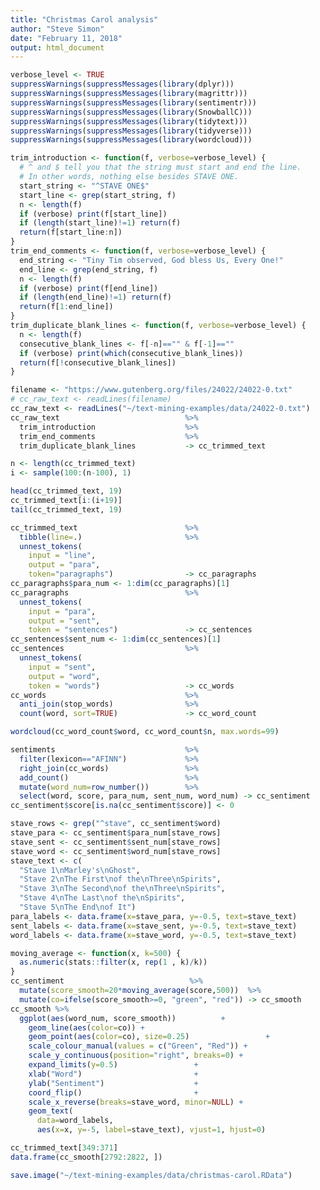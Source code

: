 ```yaml
---
title: "Christmas Carol analysis"
author: "Steve Simon"
date: "February 11, 2018"
output: html_document
---
```


```r
verbose_level <- TRUE
suppressWarnings(suppressMessages(library(dplyr)))
suppressWarnings(suppressMessages(library(magrittr)))
suppressWarnings(suppressMessages(library(sentimentr)))
suppressWarnings(suppressMessages(library(SnowballC)))
suppressWarnings(suppressMessages(library(tidytext)))
suppressWarnings(suppressMessages(library(tidyverse)))
suppressWarnings(suppressMessages(library(wordcloud)))
```

```r
trim_introduction <- function(f, verbose=verbose_level) {
  # ^ and $ tell you that the string must start and end the line.
  # In other words, nothing else besides STAVE ONE.
  start_string <- "^STAVE ONE$"
  start_line <- grep(start_string, f)
  n <- length(f)
  if (verbose) print(f[start_line])
  if (length(start_line)!=1) return(f)
  return(f[start_line:n])
}
trim_end_comments <- function(f, verbose=verbose_level) {
  end_string <- "Tiny Tim observed, God bless Us, Every One!"
  end_line <- grep(end_string, f)
  n <- length(f)
  if (verbose) print(f[end_line])
  if (length(end_line)!=1) return(f)
  return(f[1:end_line])
}
trim_duplicate_blank_lines <- function(f, verbose=verbose_level) {
  n <- length(f)
  consecutive_blank_lines <- f[-n]=="" & f[-1]==""
  if (verbose) print(which(consecutive_blank_lines))
  return(f[!consecutive_blank_lines])
}
```

```r
filename <- "https://www.gutenberg.org/files/24022/24022-0.txt"
# cc_raw_text <- readLines(filename)
cc_raw_text <- readLines("~/text-mining-examples/data/24022-0.txt")
cc_raw_text                            %>%
  trim_introduction                    %>%
  trim_end_comments                    %>%
  trim_duplicate_blank_lines           -> cc_trimmed_text
```

```r
n <- length(cc_trimmed_text)
i <- sample(100:(n-100), 1)

head(cc_trimmed_text, 19)
cc_trimmed_text[i:(i+19)]
tail(cc_trimmed_text, 19)
```

```r
cc_trimmed_text                        %>%
  tibble(line=.)                       %>%
  unnest_tokens(
    input = "line",
    output = "para",
    token="paragraphs")                -> cc_paragraphs
cc_paragraphs$para_num <- 1:dim(cc_paragraphs)[1]
cc_paragraphs                          %>%
  unnest_tokens(
    input = "para",
    output = "sent",
    token = "sentences")               -> cc_sentences
cc_sentences$sent_num <- 1:dim(cc_sentences)[1]
cc_sentences                           %>%
  unnest_tokens(
    input = "sent",
    output = "word",
    token = "words")                   -> cc_words
cc_words                               %>%
  anti_join(stop_words)                %>%
  count(word, sort=TRUE)               -> cc_word_count
```

```r
wordcloud(cc_word_count$word, cc_word_count$n, max.words=99)
```

```r
sentiments                             %>%
  filter(lexicon=="AFINN")             %>%
  right_join(cc_words)                 %>%
  add_count()                          %>%
  mutate(word_num=row_number())        %>%
  select(word, score, para_num, sent_num, word_num) -> cc_sentiment
cc_sentiment$score[is.na(cc_sentiment$score)] <- 0
```

```r
stave_rows <- grep("^stave", cc_sentiment$word)
stave_para <- cc_sentiment$para_num[stave_rows]
stave_sent <- cc_sentiment$sent_num[stave_rows]
stave_word <- cc_sentiment$word_num[stave_rows]
stave_text <- c(
  "Stave 1\nMarley's\nGhost", 
  "Stave 2\nThe First\nof the\nThree\nSpirits",
  "Stave 3\nThe Second\nof the\nThree\nSpirits",
  "Stave 4\nThe Last\nof the\nSpirits",
  "Stave 5\nThe End\nof It")
para_labels <- data.frame(x=stave_para, y=-0.5, text=stave_text)
sent_labels <- data.frame(x=stave_sent, y=-0.5, text=stave_text)
word_labels <- data.frame(x=stave_word, y=-0.5, text=stave_text)
```

```r
moving_average <- function(x, k=500) {
  as.numeric(stats::filter(x, rep(1 , k)/k))
}
cc_sentiment                            %>%
  mutate(score_smooth=20*moving_average(score,500))  %>%
  mutate(co=ifelse(score_smooth>=0, "green", "red")) -> cc_smooth
cc_smooth %>%
  ggplot(aes(word_num, score_smooth))          +
    geom_line(aes(color=co)) +
    geom_point(aes(color=co), size=0.25)                 +
    scale_colour_manual(values = c("Green", "Red")) +
    scale_y_continuous(position="right", breaks=0) +
    expand_limits(y=0.5)                 +
    xlab("Word")                         +
    ylab("Sentiment")                    +
    coord_flip()                         +
    scale_x_reverse(breaks=stave_word, minor=NULL) +
    geom_text(
      data=word_labels,
      aes(x=x, y=-5, label=stave_text), vjust=1, hjust=0) 
```

```r
cc_trimmed_text[349:371]
data.frame(cc_smooth[2792:2822, ])
```

```r
save.image("~/text-mining-examples/data/christmas-carol.RData")
```